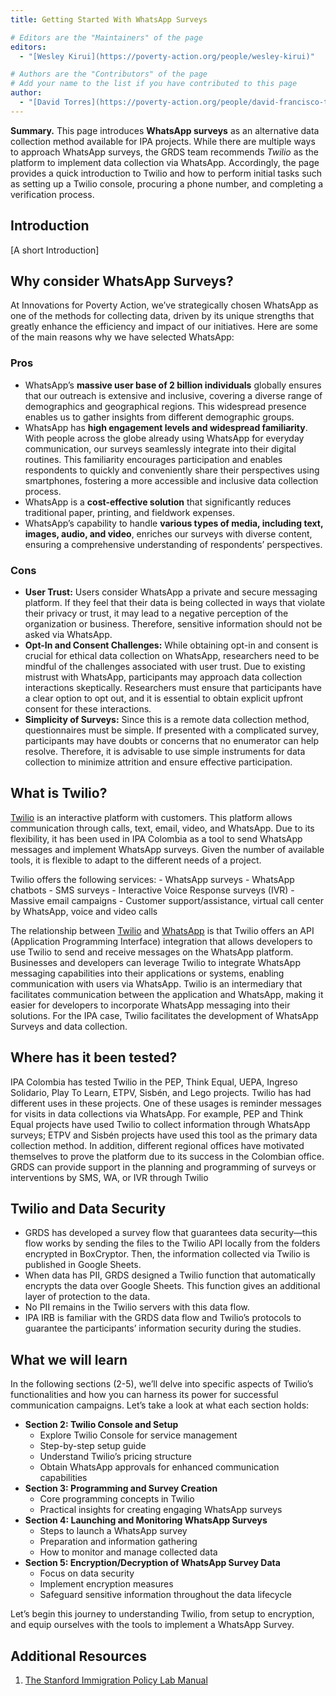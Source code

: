 ```yaml
---
title: Getting Started With WhatsApp Surveys

# Editors are the "Maintainers" of the page
editors:
  - "[Wesley Kirui](https://poverty-action.org/people/wesley-kirui)"

# Authors are the "Contributors" of the page
# Add your name to the list if you have contributed to this page
author:
  - "[David Torres](https://poverty-action.org/people/david-francisco-torres-leon)"
---
```


**Summary.** This page introduces **WhatsApp surveys** as an alternative data collection method available for IPA projects. While there are multiple ways to approach WhatsApp surveys, the GRDS team recommends <em>Twilio</em> as the platform to implement data collection via WhatsApp. Accordingly, the page provides a quick introduction to Twilio and how to perform initial tasks such as setting up a Twilio console, procuring a phone number, and completing a verification process.

## Introduction

[A short Introduction]

## Why consider WhatsApp Surveys?
At Innovations for Poverty Action, we've strategically chosen WhatsApp as one of the methods for collecting data, driven by its unique strengths that greatly enhance the efficiency and impact of our initiatives. Here are some of the main reasons why we have selected WhatsApp:

### Pros
- WhatsApp's **massive user base of 2 billion individuals** globally ensures that our outreach is extensive and inclusive, covering a diverse range of demographics and geographical regions. This widespread presence enables us to gather insights from different demographic groups.
- WhatsApp has **high engagement levels and widespread familiarity**. With people across the globe already using WhatsApp for everyday communication, our surveys seamlessly integrate into their digital routines. This familiarity encourages participation and enables respondents to quickly and conveniently share their perspectives using smartphones, fostering a more accessible and inclusive data collection process. 
- WhatsApp is a **cost-effective solution** that significantly reduces traditional paper, printing, and fieldwork expenses. 
- WhatsApp's capability to handle **various types of media, including text, images, audio, and video**, enriches our surveys with diverse content, ensuring a comprehensive understanding of respondents' perspectives.

### Cons
- **User Trust:** Users consider WhatsApp a private and secure messaging platform. If they feel that their data is being collected in ways that violate their privacy or trust, it may lead to a negative perception of the organization or business. Therefore, sensitive information should not be asked via WhatsApp.
- **Opt-In and Consent Challenges:** While obtaining opt-in and consent is crucial for ethical data collection on WhatsApp, researchers need to be mindful of the challenges associated with user trust. Due to existing mistrust with WhatsApp, participants may approach data collection interactions skeptically. Researchers must ensure that participants have a clear option to opt out, and it is essential to obtain explicit upfront consent for these interactions. 
- **Simplicity of Surveys:** Since this is a remote data collection method, questionnaires must be simple. If presented with a complicated survey, participants may have doubts or concerns that no enumerator can help resolve. Therefore, it is advisable to use simple instruments for data collection to minimize attrition and ensure effective participation.

## What is Twilio?
[Twilio](https://www.twilio.com/en-us) is an interactive platform with customers. This platform allows communication through calls, text, email, video, and WhatsApp. Due to its flexibility, it has been used in IPA Colombia as a tool to send WhatsApp messages and implement WhatsApp surveys. Given the number of available tools, it is flexible to adapt to the different needs of a project. 

Twilio offers the following services:
- WhatsApp surveys
- WhatsApp chatbots
- SMS surveys
- Interactive Voice Response surveys (IVR)
- Massive email campaigns
- Customer support/assistance, virtual call center by WhatsApp, voice and video calls

The relationship between [Twilio](https://www.twilio.com/en-us) and [WhatsApp](https://www.whatsapp.com/) is that Twilio offers an API (Application Programming Interface) integration that allows developers to use Twilio to send and receive messages on the WhatsApp platform. Businesses and developers can leverage Twilio to integrate WhatsApp messaging capabilities into their applications or systems, enabling communication with users via WhatsApp. Twilio is an intermediary that facilitates communication between the application and WhatsApp, making it easier for developers to incorporate WhatsApp messaging into their solutions. For the IPA case, Twilio facilitates the development of WhatsApp Surveys and data collection.


## Where has it been tested?
IPA Colombia has tested Twilio in the PEP, Think Equal, UEPA, Ingreso Solidario, Play To Learn, ETPV, Sisbén, and Lego projects. Twilio has had different uses in these projects. One of these usages is reminder messages for visits in data collections via WhatsApp. For example, PEP and Think Equal projects have used Twilio to collect information through WhatsApp surveys; ETPV and Sisbén projects have used this tool as the primary data collection method. In addition, different regional offices have motivated themselves to prove the platform due to its success in the Colombian office.
GRDS can provide support in the planning and programming of surveys or interventions by SMS, WA, or IVR through Twilio

## Twilio and Data Security
- GRDS has developed a survey flow that guarantees data security—this flow works by sending the files to the Twilio API locally from the folders encrypted in BoxCryptor. Then, the information collected via Twilio is published in Google Sheets. 
- When data has PII, GRDS designed a Twilio function that automatically encrypts the data over Google Sheets. This function gives an additional layer of protection to the data. 
- No PII remains in the Twilio servers with this data flow. 
- IPA IRB is familiar with the GRDS data flow and Twilio's protocols to guarantee the participants' information security during the studies.

## What we will learn
In the following sections (2-5), we'll delve into specific aspects of Twilio's functionalities and how you can harness its power for successful communication campaigns. Let's take a look at what each section holds:

- **Section 2: Twilio Console and Setup**
   - Explore Twilio Console for service management
   - Step-by-step setup guide
   - Understand Twilio's pricing structure
   - Obtain WhatsApp approvals for enhanced communication capabilities

- **Section 3: Programming and Survey Creation**
  - Core programming concepts in Twilio
  - Practical insights for creating engaging WhatsApp surveys

- **Section 4: Launching and Monitoring WhatsApp Surveys**
  - Steps to launch a WhatsApp survey
  - Preparation and information gathering
  - How to monitor and manage collected data

- **Section 5: Encryption/Decryption of WhatsApp Survey Data**
  - Focus on data security
  - Implement encryption measures
  - Safeguard sensitive information throughout the data lifecycle

Let's begin this journey to understanding Twilio, from setup to encryption, and equip ourselves with the tools to implement a WhatsApp Survey.

## Additional Resources
1. [ The Stanford Immigration Policy Lab Manual](https://drive.google.com/file/d/1Emxcbo10MaNHD8uYjI8o2zMkD031ynti/view)
